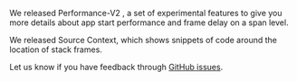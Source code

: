 <Expandable title="Already using Sentry for Android? Here are some recent highlights">

We released <PlatformLink to="/performance/instrumentation/perf-v2/">Performance-V2</PlatformLink>
, a set of experimental features to give you more details about app start performance and frame delay on a span level.

We released <PlatformLink to="/enhance-errors/source-context">Source Context</PlatformLink>, which shows snippets of code around the location of stack frames.

Let us know if you have feedback through [GitHub issues](https://github.com/getsentry/sentry-java/issues/new?assignees=&labels=Platform%3A+Android%2CType%3A+Bug&template=bug_report_android.yml).

</Expandable>
